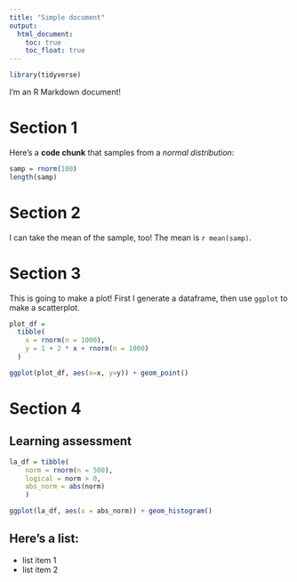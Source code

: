```yaml
---
title: "Simple document"
output: 
  html_document:
    toc: true
    toc_float: true
---
```


```r
library(tidyverse)
```

I'm an R Markdown document! 

# Section 1

Here's a **code chunk** that samples from 
a _normal distribution_:

```r
samp = rnorm(100)
length(samp)
```

# Section 2

I can take the mean of the sample, too!
The mean is `r mean(samp)`.

# Section 3

This is going to make a plot! First I generate a dataframe, then use `ggplot` to make a scatterplot.

```r
plot_df = 
  tibble(
    x = rnorm(n = 1000),
    y = 1 + 2 * x + rnorm(n = 1000)
  )

ggplot(plot_df, aes(x=x, y=y)) + geom_point()
```



# Section 4

## Learning assessment

```r
la_df = tibble(
    norm = rnorm(n = 500),
    logical = norm > 0,
    abs_norm = abs(norm)
    )

ggplot(la_df, aes(x = abs_norm)) + geom_histogram()
```

## Here's a list:

* list item 1
* list item 2